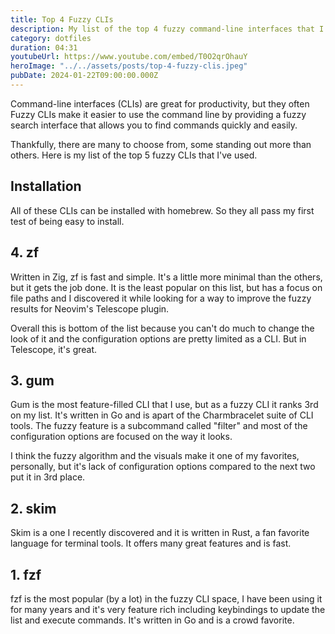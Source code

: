 ```yaml
---
title: Top 4 Fuzzy CLIs
description: My list of the top 4 fuzzy command-line interfaces that I've used and like.
category: dotfiles
duration: 04:31
youtubeUrl: https://www.youtube.com/embed/T0O2qrOhauY
heroImage: "../../assets/posts/top-4-fuzzy-clis.jpeg"
pubDate: 2024-01-22T09:00:00.000Z
---
```


Command-line interfaces (CLIs) are great for productivity, but they often Fuzzy CLIs make it easier to use the command line by providing a fuzzy search interface that allows you to find commands quickly and easily.

Thankfully, there are many to choose from, some standing out more than others. Here is my list of the top 5 fuzzy CLIs that I've used.

## Installation

All of these CLIs can be installed with homebrew. So they all pass my first test of being easy to install.

## 4. zf

<GhRepo repo="natecraddock/zf" />

Written in Zig, zf is fast and simple. It's a little more minimal than the others, but it gets the job done. It is the least popular on this list, but has a focus on file paths and I discovered it while looking for a way to improve the fuzzy results for Neovim's Telescope plugin.

<GhRepo repo="natecraddock/telescope-zf-native.nvim" />

Overall this is bottom of the list because you can't do much to change the look of it and the configuration options are pretty limited as a CLI. But in Telescope, it's great.

## 3. gum

<GhRepo repo="charmbracelet/gum" />

Gum is the most feature-filled CLI that I use, but as a fuzzy CLI it ranks 3rd on my list. It's written in Go and is apart of the Charmbracelet suite of CLI tools. The fuzzy feature is a subcommand called "filter" and most of the configuration options are focused on the way it looks.

I think the fuzzy algorithm and the visuals make it one of my favorites, personally, but it's lack of configuration options compared to the next two put it in 3rd place.

## 2. skim

<GhRepo repo="lotabout/skim" />

Skim is a one I recently discovered and it is written in Rust, a fan favorite language for terminal tools. It offers many great features and is fast.

## 1. fzf

<GhRepo repo="junegunn/fzf" />

fzf is the most popular (by a lot) in the fuzzy CLI space, I have been using it for many years and it's very feature rich including keybindings to update the list and execute commands. It's written in Go and is a crowd favorite.
